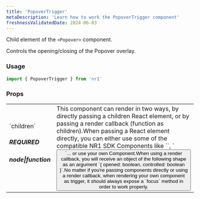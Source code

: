 ```yaml
---
title: 'PopoverTrigger'
metaDescription: 'Learn how to work the PopoverTrigger component'
freshnessValidatedDate: 2024-06-03
---
```


Child element of the `<Popover>` component.

Controls the opening/closing of the Popover overlay.

### Usage

```js
import { PopoverTrigger } from 'nr1'
```


### Props

<table>
    <tbody>
        <tr>
            <td>`children` <h5>REQUIRED</h5> <h5>node|function</h5></td>
            <td>This component can render in two ways, by directly passing a children React element, or by passing a render callback (function as children).When passing a React element directly, you can either use some of the compatible NR1 SDK Components like `<TextField>`, `<Button>`... or use your own Component.When using a render callback, you will receive an object of the following shape as an argument `{ opened: boolean, controlled: boolean }`.No matter if you're passing components directly or using a render callback, when rendering your own component as trigger, it should always expose a `focus` method in order to work properly.</td>
        </tr>
    </tbody>
</table>